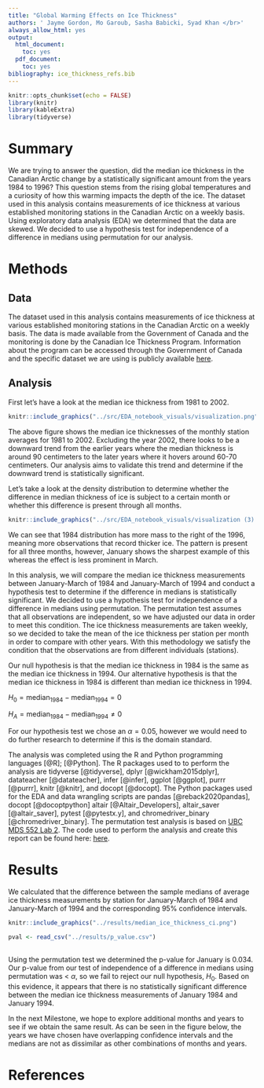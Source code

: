 ```yaml
---
title: "Global Warming Effects on Ice Thickness"
authors: ' Jayme Gordon, Mo Garoub, Sasha Babicki, Syad Khan </br>'
always_allow_html: yes
output:
  html_document:
    toc: yes
  pdf_document:
    toc: yes
bibliography: ice_thickness_refs.bib
---
```



```r
knitr::opts_chunk$set(echo = FALSE)
library(knitr)
library(kableExtra)
library(tidyverse)

```


# Summary 

We are trying to answer the question, did the median ice thickness in the Canadian Arctic change by a statistically significant amount from the years 1984 to 1996? This question stems from the rising global temperatures and a curiosity of how this warming impacts the depth of the ice. The dataset used in this analysis contains measurements of ice thickness at various established monitoring stations in the Canadian Arctic on a weekly basis. Using exploratory data analysis (EDA) we determined that the data are skewed. We decided to use a hypothesis test for independence of a difference in medians using permutation for our analysis. 

# Methods

## Data

The dataset used in this analysis contains measurements of ice thickness at various established monitoring stations in the Canadian Arctic on a weekly basis. The data is made available from the Government of Canada and the monitoring is done by the Canadian Ice Thickness Program. Information about the program can be accessed through the Government of Canada and the specific dataset we are using is publicly available [here](https://www.canada.ca/content/dam/eccc/migration/main/data/ice/products/ice-thickness-program-collection/ice-thickness-program-collection-1947-2002/original_program_data_20030304.xls).

## Analysis

First let's have a look at the median ice thickness from 1981 to 2002. 

```r
knitr::include_graphics("../src/EDA_notebook_visuals/visualization.png")

```

The above figure shows the median ice thicknesses of the monthly station averages for 1981 to 2002. Excluding the year 2002, there looks to be a downward trend from the earlier years where the median thickness is around 90 centimeters to the later years where it hovers around 60-70 centimeters. Our analysis aims to validate this trend and determine if the downward trend is statistically significant.

Let's take a look at the density distribution to determine whether the difference in median thickness of ice is subject to a certain month or whether this difference is present through all months. 

```r
knitr::include_graphics("../src/EDA_notebook_visuals/visualization (3).png")

```

We can see that 1984 distribution has more mass to the right of the 1996, meaning more observations that record thicker ice. The pattern is present for all three months, however, January shows the sharpest example of this whereas the effect is less prominent in March.


In this analysis, we will compare the median ice thickness measurements between January-March of 1984 and January-March of 1994 and conduct a hypothesis test to determine if the difference in medians is statistically significant. We decided to use a hypothesis test for independence of a difference in medians using permutation. The permutation test assumes that all observations are independent, so we have adjusted our data in order to meet this condition. The ice thickness measurements are taken weekly, so we decided to take the mean of the ice thickness per station per month in order to compare with other years. With this methodology we satisfy the condition that the observations are from different individuals (stations).

Our null hypothesis is that the median ice thickness in 1984 is the same as the median ice thickness in 1994. Our alternative hypothesis is that the median ice thickness in 1984 is different than median ice thickness in 1994.

$H_0 = \text{median}_{1984} - \text{median}_{1994} = 0$

$H_A = \text{median}_{1984} - \text{median}_{1994} \neq 0$

For our hypothesis test we chose an $\alpha = 0.05$, however we would need to do further research to determine if this is the domain standard.

The analysis was completed using the R and Python programming languages [@R]; [@Python]. The R packages used to to perform the analysis are tidyverse [@tidyverse], dplyr [@wickham2015dplyr], datateacher [@datateacher], infer [@infer], ggplot [@ggplot], purrr [@purrr], knitr [@knitr], and docopt [@docopt]. The Python packages used for the EDA and data wrangling scripts are pandas [@reback2020pandas], docopt [@docoptpython] altair [@Altair_Developers], altair_saver [@altair_saver], pytest [@pytestx.y], and chromedriver_binary [@chromedriver_binary].
The permutation test analysis is based on [UBC MDS 552 Lab 2](https://github.ubc.ca/MDS-2020-21/DSCI_552_stat-inf-1_students/blob/master/solutions/lab2/lab2.Rmd). The code used to perform the analysis and create this report can be found here:  [here](https://github.com/UBC-MDS/global_warming_effects_on_ice_thickness).


# Results

We calculated that the difference between the sample medians of average ice thickness measurements by station for January-March of 1984 and January-March of 1994 and the corresponding 95% confidence intervals.

```r
knitr::include_graphics("../results/median_ice_thickness_ci.png")

```

```r

pval <- read_csv("../results/p_value.csv")
        
```


Using the permutation test we determined the p-value for January is 0.034. Our p-value from our test of independence of a difference in medians using permutation was < $\alpha$, so we fail to reject our null hypothesis, $H_0$. Based on this evidence, it appears that there is no statistically significant difference between the median ice thickness measurements of January 1984 and January 1994.



In the next Milestone, we hope to explore additional months and years to see if we obtain the same result. As can be seen in the figure below, the years we have chosen have overlapping confidence intervals and the medians are not as dissimilar as other combinations of months and years.



# References




